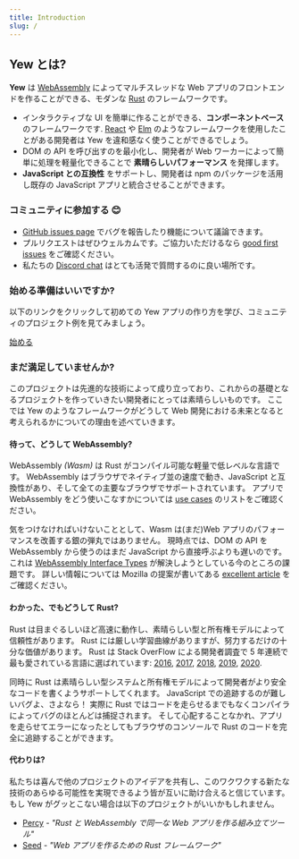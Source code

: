 ```yaml
---
title: Introduction
slug: /
---
```


## Yew とは?

**Yew** は [WebAssembly](https://webassembly.org/) によってマルチスレッドな Web アプリのフロントエンドを作ることができる、モダンな [Rust](https://www.rust-lang.org/) のフレームワークです。

- インタラクティブな UI を簡単に作ることができる、**コンポーネントベース** のフレームワークです. [React](https://reactjs.org/) や [Elm](https://elm-lang.org/) のようなフレームワークを使用したことがある開発者は Yew を違和感なく使うことができるでしょう。
- DOM の API を呼び出すのを最小化し、開発者が Web ワーカーによって簡単に処理を軽量化できることで **素晴らしいパフォーマンス** を発揮します。
- **JavaScript との互換性** をサポートし、開発者は npm のパッケージを活用し既存の JavaScript アプリと統合させることができます。

### コミュニティに参加する 😊

- [GitHub issues page](https://github.com/yewstack/yew/issues) でバグを報告したり機能について議論できます。
- プルリクエストはぜひウェルカムです。ご協力いただけるなら [good first issues](https://github.com/yewstack/yew/issues?q=is%3Aopen+is%3Aissue+label%3A%22good+first+issue%22) をご確認ください。
- 私たちの [Discord chat](https://discord.gg/VQck8X4) はとても活発で質問するのに良い場所です。

### 始める準備はいいですか?

以下のリンクをクリックして初めての Yew アプリの作り方を学び、コミュニティのプロジェクト例を見てみましょう。

[始める](docs/getting-started/introduction)

### まだ満足していませんか?

このプロジェクトは先進的な技術によって成り立っており、これからの基礎となるプロジェクトを作っていきたい開発者にとっては素晴らしいものです。
ここでは Yew のようなフレームワークがどうして Web 開発における未来となると考えられるかについての理由を述べていきます。

#### 待って、どうして WebAssembly?

WebAssembly _\(Wasm\)_ は Rust がコンパイル可能な軽量で低レベルな言語です。
WebAssembly はブラウザでネイティブ並の速度で動き、JavaScript と互換性があり、そして全ての主要なブラウザでサポートされています。
アプリで WebAssembly をどう使いこなすかについては [use cases](https://webassembly.org/docs/use-cases/) のリストをご確認ください。

気をつけなければいけないこととして、Wasm は\(まだ\)Web アプリのパフォーマンスを改善する銀の弾丸ではありません。
現時点では、DOM の API を WebAssembly から使うのはまだ JavaScript から直接呼ぶよりも遅いのです。
これは [WebAssembly Interface Types](https://github.com/WebAssembly/interface-types/blob/master/proposals/interface-types/Explainer.md) が解決しようとしている今のところの課題です。
詳しい情報については Mozilla の提案が書いてある [excellent article](https://hacks.mozilla.org/2019/08/webassembly-interface-types/)
をご確認ください。

#### わかった、でもどうして Rust?

Rust は目まぐるしいほど高速に動作し、素晴らしい型と所有権モデルによって信頼性があります。
Rust には厳しい学習曲線がありますが、努力するだけの十分な価値があります。
Rust は Stack OverFlow による開発者調査で 5 年連続で最も愛されている言語に選ばれています:
[2016](https://insights.stackoverflow.com/survey/2016#technology-most-loved-dreaded-and-wanted),
[2017](https://insights.stackoverflow.com/survey/2017#most-loved-dreaded-and-wanted),
[2018](https://insights.stackoverflow.com/survey/2018#technology-_-most-loved-dreaded-and-wanted-languages),
[2019](https://insights.stackoverflow.com/survey/2019#technology-_-most-loved-dreaded-and-wanted-languages),
[2020](https://insights.stackoverflow.com/survey/2020#most-loved-dreaded-and-wanted).

同時に Rust は素晴らしい型システムと所有権モデルによって開発者がより安全なコードを書くようサポートしてくれます。
JavaScript での追跡するのが難しいバグよ、さよなら！
実際に Rust ではコードを走らせるまでもなくコンパイラによってバグのほとんどは捕捉されます。
そして心配することなかれ、アプリを走らせてエラーになったとしてもブラウザのコンソールで Rust のコードを完全に追跡することができます。

#### 代わりは?

私たちは喜んで他のプロジェクトのアイデアを共有し、このワクワクする新たな技術のあらゆる可能性を実現できるよう皆が互いに助け合えると信じています。
もし Yew がグッとこない場合は以下のプロジェクトがいいかもしれません。

- [Percy](https://github.com/chinedufn/percy) - _"Rust と WebAssembly で同一な Web アプリを作る組み立てツール"_
- [Seed](https://github.com/seed-rs/seed) - _"Web アプリを作るための Rust フレームワーク"_
